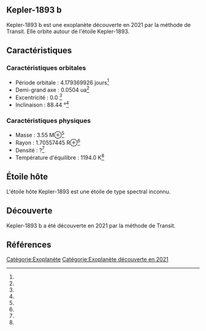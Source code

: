 == Kepler-1893 b ==

{{Infobox Exoplanète
| nom = Kepler-1893 b
| image = 
| légende = 
| étoile = Kepler-1893
| constellation = 
| ascension_droite = 
| déclinaison = 
| distance = ?
| type_spectral = ?
| masse = 3.55 M⊕<ref></ref>
| rayon = 1.70557445 R⊕<ref></ref>
| densité = ?<ref></ref>
| gravité = ?<ref></ref>
| température = 1194.0 K<ref></ref>
| période = 4.179369926 j<ref></ref>
| demi_grand_axe = 0.0504 ua<ref></ref>
| excentricité = 0.0 <ref></ref>
| inclinaison = 88.44 °<ref></ref>
| méthode_découverte = Transit
| date_découverte = 2021
| statut = Confirmée
}}

Kepler-1893 b est une exoplanète découverte en 2021 par la méthode de Transit. Elle orbite autour de l'étoile Kepler-1893.

== Caractéristiques ==

=== Caractéristiques orbitales ===
* Période orbitale : 4.179369926 jours<ref></ref>
* Demi-grand axe : 0.0504 ua<ref></ref>
* Excentricité : 0.0 <ref></ref>
* Inclinaison : 88.44 °<ref></ref>

=== Caractéristiques physiques ===
* Masse : 3.55 M⊕<ref></ref>
* Rayon : 1.70557445 R⊕<ref></ref>
* Densité : ?<ref></ref>
* Température d'équilibre : 1194.0 K<ref></ref>

== Étoile hôte ==

{{Infobox Étoile
| nom = Kepler-1893
| image = 
| légende = 
| constellation = 
| ascension_droite = 
| déclinaison = 
| distance = ?
| type_spectral = ?
| magnitude_absolue = 
| magnitude_apparente = 
| masse = ?<ref></ref>
| rayon = ?<ref></ref>
| température = ?<ref></ref>
| métallicité = ?<ref></ref>
| âge = ?<ref></ref>
}}

L'étoile hôte Kepler-1893 est une étoile de type spectral inconnu.

== Découverte ==

Kepler-1893 b a été découverte en 2021 par la méthode de Transit.

== Références ==
<references />

[[Catégorie:Exoplanète]]
[[Catégorie:Exoplanète découverte en 2021]]
